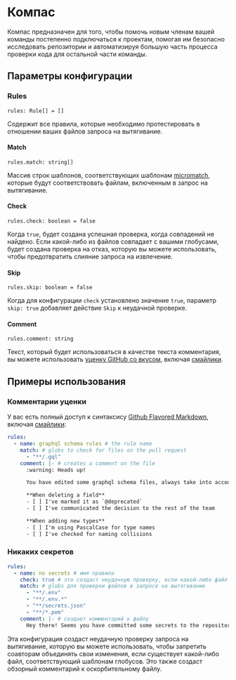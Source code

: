 
# <Compass size={96} /> Компас

Компас предназначен для того, чтобы помочь новым членам вашей команды постепенно подключаться к проектам, помогая им безопасно исследовать репозитории и автоматизируя большую часть процесса проверки кода для остальной части команды.

## Параметры конфигурации

### Rules

```tsx
rules: Rule[] = []
```

Содержит все правила, которые необходимо протестировать в отношении ваших файлов запроса на вытягивание.

#### Match

```tsx
rules.match: string[]
```

Массив строк шаблонов, соответствующих шаблонам [micromatch](https://github.com/micromatch/micromatch), которые будут соответствовать файлам, включенным в запрос на вытягивание.

#### Check

```tsx
rules.check: boolean = false
```

Когда `true`, будет создана успешная проверка, когда совпадений не найдено. Если какой-либо из файлов совпадает с вашими глобусами, будет создана проверка на отказ, которую вы можете использовать, чтобы предотвратить слияние запроса на извлечение.

#### Skip

```tsx
rules.skip: boolean = false
```

Когда для конфигурации `check` установлено значение `true`, параметр `skip: true` добавляет действие `Skip` к неудачной проверке.

#### Comment

```tsx
rules.comment: string
```

Текст, который будет использоваться в качестве текста комментария, вы можете использовать [уценку GitHub со вкусом](https://guides.github.com/features/mastering-markdown/#GitHub-flavored-markdown), включая [смайлики](https://github.com/ikatyang/emoji-cheat-sheet/blob/master/README.md).

## Примеры использования

### Комментарии уценки

У вас есть полный доступ к синтаксису [Github Flavored Markdown](https://guides.github.com/features/mastering-markdown/#GitHub-flavored-markdown), включая [смайлики](https://github.com/ikatyang/emoji-cheat-sheet/blob/master/README.md):

```yaml
rules:
  - name: graphql schema rules # the rule name
    match: # globs to check for files on the pull request
      - "**/.gql"
    comment: |- # creates a comment on the file
      :warning: Heads up!

      You have edited some graphql schema files, always take into account the following:

      **When deleting a field**
      - [ ] I've marked it as `@deprecated`
      - [ ] I've communicated the decision to the rest of the team

      **When adding new types**
      - [ ] I'm using PascalCase for type names
      - [ ] I've checked for naming collisions
```

### Никаких секретов

```yaml
rules:
  - name: no secrets # имя правила
    check: true # это создаст неудачную проверку, если какой-либо файл соответствует
    match: # globs для проверки файлов в запросе на вытягивание
      - "**/.env"
      - "**/.env.*"
      - "**/secrets.json"
      - "**/*.pem"
    comment: |- # создает комментарий к файлу
      Hey there! Seems you have committed some secrets to the repository 😱
```

Эта конфигурация создаст неудачную проверку запроса на вытягивание, которую вы можете использовать, чтобы запретить соавторам объединять свои изменения, если существует какой-либо файл, соответствующий шаблонам глобусов. Это также создаст обзорный комментарий к оскорбительному файлу.
